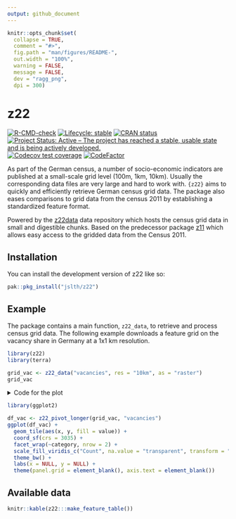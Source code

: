 ```yaml
---
output: github_document
---
```


<!-- README.md is generated from README.Rmd. Please edit that file -->

```r
knitr::opts_chunk$set(
  collapse = TRUE,
  comment = "#>",
  fig.path = "man/figures/README-",
  out.width = "100%",
  warning = FALSE,
  message = FALSE,
  dev = "ragg_png",
  dpi = 300)
```

# z22

<!-- badges: start -->
[![R-CMD-check](https://github.com/JsLth/z22/actions/workflows/R-CMD-check.yaml/badge.svg)](https://github.com/JsLth/z22/actions/workflows/R-CMD-check.yaml)
[![Lifecycle: stable](https://img.shields.io/badge/lifecycle-stable-brightgreen.svg)](https://lifecycle.r-lib.org/articles/stages.html#stable)
[![CRAN status](https://www.r-pkg.org/badges/version/z22)](https://CRAN.R-project.org/package=z22)
[![Project Status: Active – The project has reached a stable, usable state and is being actively developed.](https://www.repostatus.org/badges/latest/active.svg)](https://www.repostatus.org/#active)
[![Codecov test coverage](https://codecov.io/gh/JsLth/z22/branch/main/graph/badge.svg)](https://app.codecov.io/gh/JsLth/z22?branch=main)
[![CodeFactor](https://www.codefactor.io/repository/github/jslth/z22/badge/main)](https://www.codefactor.io/repository/github/jslth/z22/overview/main)
<!-- badges: end -->

As part of the German census, a number of socio-economic indicators are
published at a small-scale grid level (100m, 1km, 10km). Usually the
corresponding data files are very large and hard to work with. `{z22}` aims to
quickly and efficiently retrieve German census grid data. The package also
eases comparisons to grid data from the census 2011 by establishing a
standardized feature format.

Powered by the [z22data](https://github.com/jslth/z22data) data repository
which hosts the census grid data in small and digestible chunks. Based on the
predecessor package [z11](https://github.com/stefanjuenger/z11/) which allows
easy access to the gridded data from the Census 2011.


## Installation

You can install the development version of z22 like so:

```r
pak::pkg_install("jslth/z22")
```


## Example

The package contains a main function, `z22_data`, to retrieve and process census
grid data. The following example downloads a feature grid on the vacancy share
in Germany at a 1x1 km resolution.

```r
library(z22)
library(terra)

grid_vac <- z22_data("vacancies", res = "10km", as = "raster")
grid_vac
```

<details><summary>Code for the plot</summary>
```r
library(ggplot2)

df_vac <- z22_pivot_longer(grid_vac, "vacancies")
ggplot(df_vac) +
  geom_tile(aes(x, y, fill = value)) +
  coord_sf(crs = 3035) + 
  facet_wrap(~category, nrow = 2) +
  scale_fill_viridis_c("Share", na.value = "transparent", transform = "log2") +
  theme_bw() +
  labs(x = NULL, y = NULL) +
  theme(panel.grid = element_blank(), axis.text = element_blank())
```
</details>

```r
library(ggplot2)

df_vac <- z22_pivot_longer(grid_vac, "vacancies")
ggplot(df_vac) +
  geom_tile(aes(x, y, fill = value)) +
  coord_sf(crs = 3035) + 
  facet_wrap(~category, nrow = 2) +
  scale_fill_viridis_c("Count", na.value = "transparent", transform = "log2") +
  theme_bw() +
  labs(x = NULL, y = NULL) +
  theme(panel.grid = element_blank(), axis.text = element_blank())
```

## Available data

```r
knitr::kable(z22:::make_feature_table())
```

